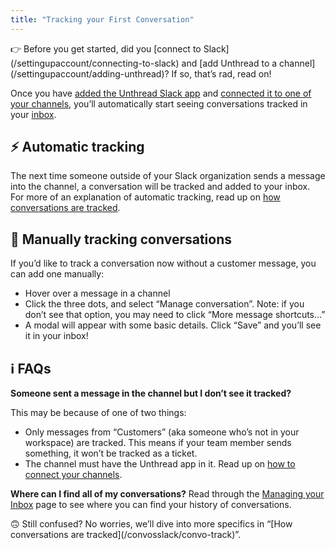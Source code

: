 ```yaml
---
title: "Tracking your First Conversation"
---
```


<Note>
👉 Before you get started, did you [connect to Slack](/settingupaccount/connecting-to-slack) and [add Unthread to a channel](/settingupaccount/adding-unthread)? 
If so, that’s rad, read on!

</Note>

Once you have
[added the Unthread Slack app](/settingupaccount/adding-unthread)
and
[connected it to one of your channels](/settingupaccount/connectingtoslack),
you’ll automatically start seeing conversations tracked in your
[inbox](/convosslack/managing-inbox).

## ⚡️ Automatic tracking

The next time someone outside of your Slack organization sends a message into
the channel, a conversation will be tracked and added to your inbox. For more of
an explanation of automatic tracking, read up on
[how conversations are tracked](/convosslack/convo-track).

## 🔎 Manually tracking conversations

If you’d like to track a conversation now without a customer message, you can
add one manually:

- Hover over a message in a channel
- Click the three dots, and select “Manage conversation”. Note: if you don’t see
  that option, you may need to click “More message shortcuts…”
- A modal will appear with some basic details. Click “Save” and you’ll see it in
  your inbox!

## ℹ️ FAQs

**Someone sent a message in the channel but I don’t see it tracked?**

This may be because of one of two things:

- Only messages from “Customers” (aka someone who’s not in your workspace) are
  tracked. This means if your team member sends something, it won’t be tracked
  as a ticket.
- The channel must have the Unthread app in it. Read up on
  [how to connect your channels](/settingupaccount/adding-unthread).

**Where can I find all of my conversations?** Read through the
[Managing your Inbox](/convosslack/managing-inbox)
page to see where you can find your history of conversations.

<Note>
🙃 Still confused? No worries, we’ll dive into more specifics in “[How conversations are tracked](/convosslack/convo-track)”.

</Note>
